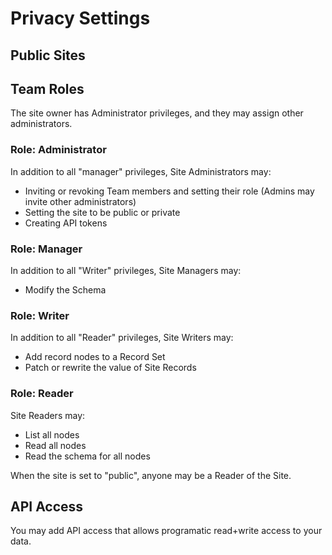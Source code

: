 # Privacy Settings

## Public Sites

## Team Roles

The site owner has Administrator privileges, and they may assign other administrators.

### Role: Administrator

In addition to all "manager" privileges, Site Administrators may:

- Inviting or revoking Team members and setting their role (Admins may invite other administrators)
- Setting the site to be public or private
- Creating API tokens

### Role: Manager

In addition to all "Writer" privileges, Site Managers may:

- Modify the Schema

### Role: Writer

In addition to all "Reader" privileges, Site Writers may:

- Add record nodes to a Record Set
- Patch or rewrite the value of Site Records

### Role: Reader

Site Readers may:

- List all nodes
- Read all nodes
- Read the schema for all nodes

When the site is set to "public", anyone may be a Reader of the Site.

## API Access

You may add API access that allows programatic read+write access to your data.
